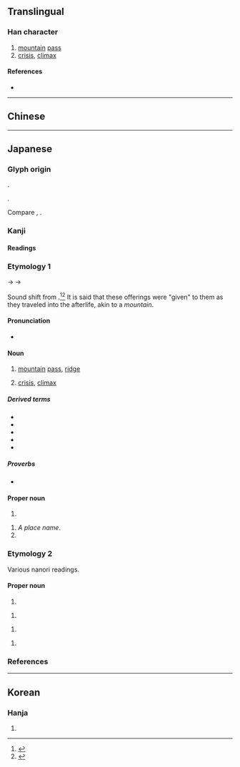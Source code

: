 {{character info/new}}
==Translingual==

===Han character===
{{Han char|rn=46|rad=山|as=06|sn=9|four=21731|canj=UYMY|ids=⿰山𠧗}}

# [[mountain]] [[pass]]
# [[crisis]], [[climax]]

====References====
* {{Han ref|kx=0311.061|dkj=08068|dj=0611.120|hdz=10770.081|uh=5CE0|ud=23776}}

----

==Chinese==
{{zh-see|卡|v}}

----

==Japanese==

===Glyph origin===
{{ja-etym-kokuji}}.

{{Han compound|山|上|下|ls=ic|t1=mountain|t2=up; ascend|t3=down; descend}}.

Compare {{ja-r|裃|かみしも}}, {{ja-r|垰|たお}}.

===Kanji===
{{ja-kanji|grade=c|rs=山06}}

====Readings====
{{ja-readings
|kun=とうげ-<たうげ-
|nanori=たわ, たわとう
}}

===Etymology 1===
{{ja-kanjitab|とうげ|yomi=k}}
{{IPAchar|/tamuke/}} → {{IPAchar|/tauɡe/}} → {{IPAchar|/toːɡe/}}

Sound shift from {{m|ja|手向け|tr=tamuke||tribute to a person about to depart}}.<ref name="DJR">{{R:Daijirin}}</ref><ref name="DJS">{{R:Daijisen}}</ref> It is said that these offerings were "given" to them as they traveled into the afterlife, akin to a ''mountain''. {{rfv-etymology|ja}}

====Pronunciation====
* {{ja-pron|y=k|とうげ|acc=3|acc_ref=DJR,NHK}}

====Noun====
{{ja-noun|とうげ|hhira=たうげ}}

# [[mountain]] [[pass]], [[ridge]]
# {{lb|ja|figurative|sort=とうげ}} [[crisis]], [[climax]]

=====Derived terms=====
{{der-top}}
* {{ja-r|峠を越える|とうげ を こえる|[[cross]] a pass}}
* {{ja-r|峠を越す|とうげ を こす|to finish the most difficult part; to be over the worst|lit=cross over a pass}}
* {{ja-r|峠%越え|とうげ%-ごえ|crossing a mountain pass}}
* {{ja-r|峠%道|とうげ%みち|[[road]] over a mountain pass}}
* {{ja-r|碓%氷%峠|^う%すい%-とうげ|{{w|Usui Pass}}}}
{{der-bottom}}

=====Proverbs=====
* {{ja-r|洞ヶ峠 を 決め込む|^ほらヶとうげ を きめこむ|to wait for a good opportunity|lit=to wait and see at {{w|lang=ja|洞ヶ峠|Horagatōge}}}}

====Proper noun====
{{ja-pos|proper|たうげ}}

# {{surname|ja|sort=たうげ}}

{{ja-pos|proper|とうげ|hhira=たうげ}}

# ''A place name''.
# {{surname|ja|sort=とうげ}}

===Etymology 2===
Various nanori readings.

====Proper noun====
{{ja-pos|proper|たお}}

# {{surname|ja|sort=たお}}

{{ja-pos|proper|たおげ}}

# {{surname|ja|sort=たおげ}}

{{ja-pos|proper|とおげ}}

# {{surname|ja|sort=とおげ}}

{{ja-pos|proper|どうげさき}}

# {{surname|ja|sort=どうげさき}}

===References===
<references/>

----

==Korean==

===Hanja===
{{ko-hanja|hangeul=[[상]]|rv=sang|mr=sang}}

# {{defn|ko|sort=山06}}